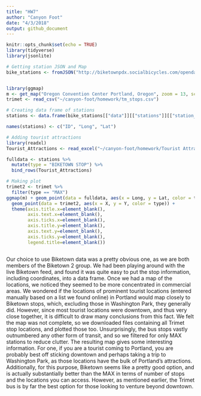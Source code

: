 ```yaml
---
title: "HW7"
author: "Canyon Foot"
date: "4/3/2018"
output: github_document
---
```


```r
knitr::opts_chunk$set(echo = TRUE)
library(tidyverse)
library(jsonlite)

```

```r
# Getting station JSON and Map
bike_stations <- fromJSON("http://biketownpdx.socialbicycles.com/opendata/station_information.json")


library(ggmap)
m <- get_map("Oregon Convention Center Portland, Oregon", zoom = 13, scale = 4, maptype = "toner-lite")
trimet <- read_csv("~/canyon-foot/homework/tm_stops.csv")

```

```r
# Creating data frame of stations
stations <- data.frame(bike_stations[["data"]][["stations"]][["station_id"]], bike_stations[["data"]][["stations"]][["lon"]],bike_stations[["data"]][["stations"]][["lat"]])

names(stations) <- c("ID", "Long", "Lat")
```

```r
# Adding tourist attractions
library(readxl)
Tourist_Attractions <- read_excel("~/canyon-foot/homework/Tourist Attractions.xlsx") %>% mutate(type = "TOURIST ATTRACTION")

fulldata <- stations %>%
  mutate(type = "BIKETOWN STOP") %>%
  bind_rows(Tourist_Attractions)
```

```r
# Making plot
trimet2 <- trimet %>%
  filter(type == "MAX")
ggmap(m) + geom_point(data = fulldata, aes(x = Long, y = Lat, color = type)) +
  geom_point(data = trimet2, aes(x = X, y = Y, color = type)) +
  theme(axis.title.x=element_blank(),
        axis.text.x=element_blank(),
        axis.ticks.x=element_blank(),
        axis.title.y=element_blank(),
        axis.text.y=element_blank(),
        axis.ticks.y=element_blank(),
        legend.title=element_blank())

```
```r

```

  Our choice to use Biketown data was a pretty obvious one, as we are both members of the Biketown 2 group. We had been playing around with the live Biketown feed, and found it was quite easy to put the stop information, including coordinates, into a data frame. Once we had a map of the locations, we noticed they seemed to be more concentrated in commercial areas. We wondered if the locations of prominent tourist locations (entered manually based on a list we found online) in Portland would map closely to Biketown stops, which, excluding those in Washington Park, they generally did. However, since most tourist locations were downtown, and thus very close together, it is difficult to draw many conclusions from this fact. We felt the map was not complete, so we downloaded files containing all Trimet stop locations, and plotted those too. Unsurprisingly, the bus stops vastly outnumbered any other form of transit, and so we filtered for only MAX stations to reduce clutter. The resulting map gives some interesting information. For one, if you are a tourist coming to Portland, you are probably best off sticking downtown and perhaps taking a trip to Washington Park, as those locations have the bulk of Portland’s attractions. Additionally, for this purpose, Biketown seems like a pretty good option, and is actually substantially better than the MAX in terms of number of stops and the locations you can access. However, as mentioned earlier, the Trimet bus is by far the best option for those looking to venture beyond downtown.

























